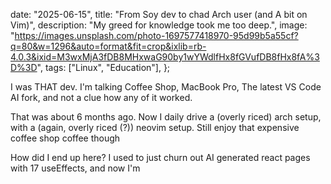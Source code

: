 

  date: "2025-06-15",
  title: "From Soy dev to chad Arch user (and A bit on Vim)",
  description:
    "My greed for knowledge took me too deep.",
  image:
    "https://images.unsplash.com/photo-1697577418970-95d99b5a55cf?q=80&w=1296&auto=format&fit=crop&ixlib=rb-4.0.3&ixid=M3wxMjA3fDB8MHxwaG90by1wYWdlfHx8fGVufDB8fHx8fA%3D%3D",
  tags: ["Linux", "Education"],
};


I was THAT dev. I'm talking Coffee Shop, MacBook Pro, The latest VS Code AI fork, and not a clue how any of it worked.

That was about 6 months ago. Now I daily drive a (overly riced) arch setup, with a (again, overly riced (?)) neovim setup. Still enjoy that expensive coffee shop coffee though

How did I end up here? I used to just churn out AI generated react pages with 17 useEffects, and now I'm
